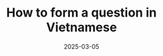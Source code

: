 ---
title: "How to form a question in Vietnamese"
grade: "2nd grade"
description: "Key steps and structures to create questions "
date: "2025-03-05"
tags: ["sentence", "basics"]
googleDocUrl: "https://docs.google.com/document/d/1Llsr8n68yK1C4LtrO5YZBR1EWDLnypqenM21fPy2rLU/edit?usp=sharing"
type: "google-doc"
---